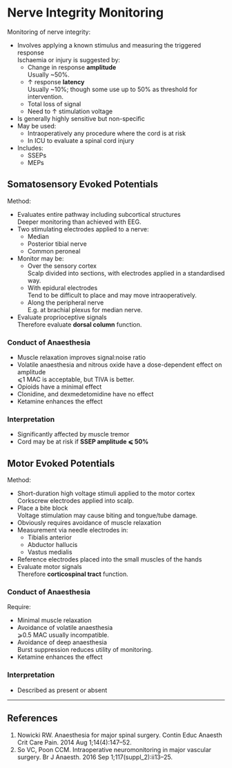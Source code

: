 # Nerve Integrity Monitoring


Monitoring of nerve integrity:

* Involves applying a known stimulus and measuring the triggered response\
Ischaemia or injury is suggested by:
	* Change in response **amplitude**\
	Usually ~50%.
	* ↑ response **latency**\
	Usually ~10%; though some use up to 50% as threshold for intervention.
	* Total loss of signal
	* Need to ↑ stimulation voltage
* Is generally highly sensitive but non-specific
* May be used:
	* Intraoperatively any procedure where the cord is at risk
	* In ICU to evaluate a spinal cord injury
* Includes:
	* SSEPs
	* MEPs

## Somatosensory Evoked Potentials

Method:

* Evaluates entire pathway including subcortical structures\
Deeper monitoring than achieved with EEG.
* Two stimulating electrodes applied to a nerve:
	* Median
	* Posterior tibial nerve
	* Common peroneal
* Monitor may be:
	* Over the sensory cortex\
	Scalp divided into sections, with electrodes applied in a standardised way.
	* With epidural electrodes\
	Tend to be difficult to place and may move intraoperatively.
	* Along the peripheral nerve\
	E.g. at brachial plexus for median nerve.
* Evaluate proprioceptive signals\
Therefore evaluate **dorsal column** function.


### Conduct of Anaesthesia

* Muscle relaxation improves signal:noise ratio
* Volatile anaesthesia and nitrous oxide have a dose-dependent effect on amplitude\
⩽1 MAC is acceptable, but TIVA is better.
* Opioids have a minimal effect
* Clonidine, and dexmedetomidine have no effect
* Ketamine enhances the effect

### Interpretation

* Significantly affected by muscle tremor
* Cord may be at risk if **SSEP amplitude ⩽ 50%**


## Motor Evoked Potentials

Method:

* Short-duration high voltage stimuli applied to the motor cortex\
Corkscrew electrodes applied into scalp.
* Place a bite block\
Voltage stimulation may cause biting and tongue/tube damage.
* Obviously requires avoidance of muscle relaxation
* Measurement via needle electrodes in:
	* Tibialis anterior
	* Abductor hallucis
	* Vastus medialis
* Reference electrodes placed into the small muscles of the hands
* Evaluate motor signals\
Therefore **corticospinal tract** function.

### Conduct of Anaesthesia

Require:

* Minimal muscle relaxation
* Avoidance of volatile anaesthesia\
⩾0.5 MAC usually incompatible.
* Avoidance of deep anaesthesia\
Burst suppression reduces utility of monitoring.
* Ketamine enhances the effect


### Interpretation

* Described as present or absent


---

## References

1. Nowicki RW. Anaesthesia for major spinal surgery. Contin Educ Anaesth Crit Care Pain. 2014 Aug 1;14(4):147–52. 
2. So VC, Poon CCM. Intraoperative neuromonitoring in major vascular surgery. Br J Anaesth. 2016 Sep 1;117(suppl_2):ii13–25. 
